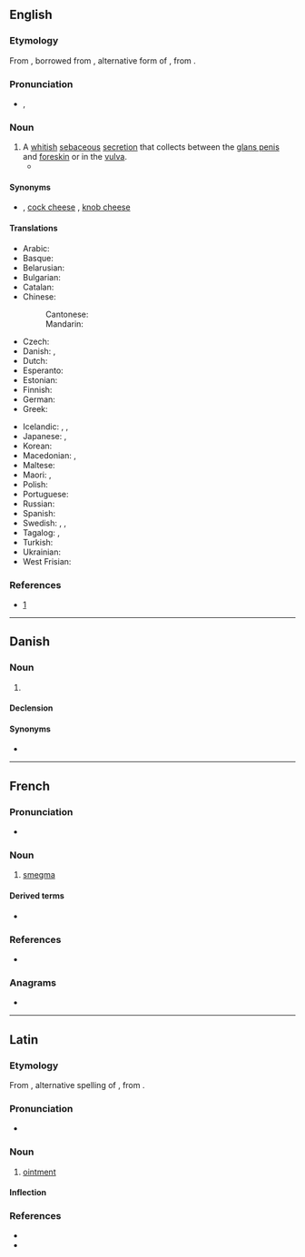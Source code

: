 {{also|Smegma}}
==English==
{{wikipedia}}

===Etymology===
From {{der|en|la|-}}, borrowed from {{bor|en|grc|σμῆγμα}}, alternative form of {{m|grc|σμῆμα||soap, detergent}}, from {{m|grc|σμάω||I wipe, clean}}.

===Pronunciation===
* {{enPR|smĕgʹmə}}, {{IPA|/ˈsmɛɡmə/|lang=en}}

===Noun===
{{en-noun|~}}

# A [[whitish]] [[sebaceous]] [[secretion]] that collects between the [[glans penis]] and [[foreskin]] or in the [[vulva]].
#* {{quote-book
|year=1979
|author={{w|J.G. Ballard}}
|title={{w|The Unlimited Dream Company}}
|section=chapter 30
|passage= I saw Mrs St Cloud wander happily through the flower-filled streets, her belly smeared with '''smegma''', breasts bruised by the hands of boys.}}

====Synonyms====
* {{l|en|cheese}} {{qualifier|slang}}, [[cock cheese]] {{qualifier|obscene}}, [[knob cheese]] {{qualifier|slang}}

====Translations====
{{trans-top|sebaceous secretion}}
* Arabic: {{t|ar|اللخن}}
* Basque: {{t|eu|esmegma}}
* Belarusian: {{t|be|смегма}}
* Bulgarian: {{t|bg|смегма}}
* Catalan: {{t|ca|esmegma}}
* Chinese:
*: Cantonese: {{t|yue|包皮垢|tr=baau1 pei4 gau3|sc=Hani}}
*: Mandarin: {{t+|cmn|包皮垢|tr=bāopígòu|sc=Hani}}
* Czech: {{t|cs|smegma}}
* Danish: {{t|da|nakkeost|c}}, {{t|da|smegma|n}}
* Dutch: {{t|nl|smegma|m}}
* Esperanto: {{t+|eo|smegmo}}
* Estonian: {{t+|et|smegma}}
* Finnish: {{t|fi|esinahkatali}}
* German: {{t+|de|Smegma|n}}
* Greek: {{t+|el|σμήγμα|n}}
{{trans-mid}}
* Icelandic: {{t|is|reðurfarði|m}}, {{t|is|limfarði|m}}, {{t+|is|ostur|m}}
* Japanese: {{t|ja|恥垢|tr=ちこう, chikō}}, {{t|ja|チンカス|tr=chinkasu}} {{qualifier|vulgar}}
* Korean: {{t|ko|귀두지}}
* Macedonian: {{t|mk|смегма|f|tr=smégma|sc=Cyrl}}, {{qualifier|slang}} {{t|mk|урда|f|tr=úrda|sc=Cyrl}}
* Maltese: {{t|mt|ġobon il-ġarretta}}
* Maori: {{t|mi|paraheka}}, {{t|mi|ngahu}}
* Polish: {{t|pl|mastka|f}}
* Portuguese: {{t|pt|esmegma|m}}
* Russian: {{t+|ru|смегма}}
* Spanish: {{t+|es|esmegma|m}}
* Swedish: {{t|sv|smegma|c}}, {{qualifier|vulgar}} {{t+|sv|flensost|c}}, {{t|sv|kukost|c}} {{qualifier|vulgar}}
* Tagalog: {{t+|tl|kupal}} {{qualifier|male}}, {{t|tl|hima}} {{qualifier|female}}
* Turkish: {{t|tr|smegma}}
* Ukrainian: {{t|uk|смегма}}
* West Frisian: {{t|fy|smegma}}
{{trans-bottom}}

===References===
* {{R:Online Etymology Dictionary}} [http://www.etymonline.com/index.php?search=smegma&searchmode=none]

----

==Danish==

===Noun===
{{da-noun|et|-}}

# {{l|en|smegma}}

====Declension====
{{da-noun-infl|et|n=sg}}

====Synonyms====
*{{l|da|nakkeost}}

----

==French==

===Pronunciation===
* {{IPA|/smɛɡ.ma/|lang=fr}}

===Noun===
{{fr-noun|m}}

# [[#English|smegma]]

====Derived terms====
* {{l|fr|smectique}}

===References===
* {{R:NPLarousse}}

===Anagrams===
* {{l|fr|gammes}}

----

==Latin==

===Etymology===
From {{bor|la|grc|σμῆγμα}}, alternative spelling of {{m|grc|σμῆμα|t=soap, detergent}}, from {{m|grc|σμάω|t=I wipe, clean}}.

===Pronunciation===
* {{la-IPA|smēgma}}

===Noun===
{{la-noun|smēgma|smēgmatis|n|third}}

# [[ointment]]

====Inflection====
{{la-decl-3rd-N|smēgma}}

===References===
* {{R:L&S}}
* {{R:du Cange}}